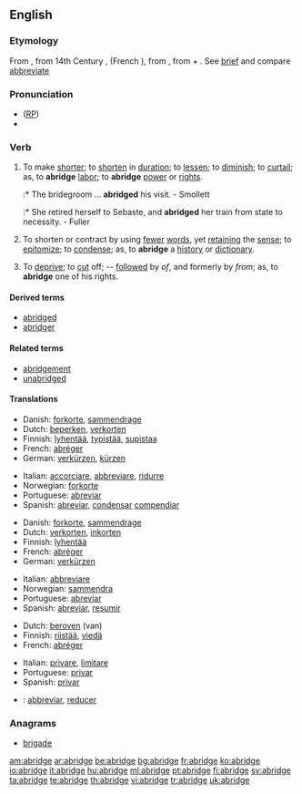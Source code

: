 ==English==

===Etymology===
From {{etyl|enm}} {{term|abregen||lang=enm}}, from 14th Century {{etyl|frm}} {{term|abregier||lang=frm}}, (French {{term|abréger||lang=fr}}), from {{LL.}} {{term|abbrevio||lang=la}}, from {{etyl|la}} {{term|ad||lang=la}} + {{term|brevio|brēvio|lang=la|shorten}}. See [[brief]] and compare [[abbreviate]]

===Pronunciation===
* ([[RP]]) {{IPA|/əˈbrɪdʒ/}}
* {{audio|en-us-abridge.ogg|Audio (US)}}

===Verb===
{{en-verb|abridg|ing}}

# {{transitive}} To make [[shorter]]; to [[shorten]] in [[duration]]; to [[lessen]]; to [[diminish]]; to [[curtail]]; as, to '''abridge''' [[labor]]; to '''abridge''' [[power]] or [[right]]s.
#:* The bridegroom ... '''abridged''' his visit. - Smollett
#:* She retired herself to Sebaste, and '''abridged''' her train from state to necessity. - Fuller
# {{transitive}} To shorten or contract by using [[fewer]] [[word]]s, yet [[retaining]] the [[sense]]; to [[epitomize]]; to [[condense]]; as, to '''abridge''' a [[history]] or [[dictionary]].
# {{transitive}} To [[deprive]]; to [[cut]] off; -- [[follow]]ed by ''of'', and formerly by ''from''; as, to '''abridge''' one of his rights.

====Derived terms====
* [[abridged]]
* [[abridger]]

====Related terms====
* [[abridgement]]
* [[unabridged]]

====Translations====
{{trans-top|'''to make shorter''' (1)}}
* Danish: [[forkorte]], [[sammendrage]]
* Dutch: [[beperken]], [[verkorten]]
* Finnish: [[lyhentää]], [[typistää]], [[supistaa]]
* French: [[abréger]]
* German: [[verkürzen]], [[kürzen]]
{{trans-mid}}
* Italian: [[accorciare]], [[abbreviare]], [[ridurre]]
* Norwegian: [[forkorte]]
* Portuguese: [[abreviar]]
* Spanish: [[abreviar]], [[condensar]] [[compendiar]]
{{trans-bottom}}

{{trans-top|'''to shorten or contract by using fewer words''' (2)}}
* Danish: [[forkorte]], [[sammendrage]]
* Dutch: [[verkorten]], [[inkorten]]
* Finnish: [[lyhentää]]
* French: [[abréger]]
* German: [[verkürzen]]
{{trans-mid}}
* Italian: [[abbreviare]]
* Norwegian: [[sammendra]]
* Portuguese: [[abreviar]]
* Spanish: [[abreviar]], [[resumir]]
{{trans-bottom}}

{{trans-top|'''to deprive''' (3)}}
* Dutch: [[beroven]] (van)
* Finnish: [[riistää]], [[viedä]]
* French: [[abréger]]
{{trans-mid}}
* Italian: [[privare]], [[limitare]]
* Portuguese: [[privar]]
* Spanish: [[privar]]
{{trans-bottom}}

{{checktrans}}
* {{ttbc|Interlingua}}: [[abbreviar]], [[reducer]]

===Anagrams===
* [[brigade]]

[[am:abridge]]
[[ar:abridge]]
[[be:abridge]]
[[bg:abridge]]
[[fr:abridge]]
[[ko:abridge]]
[[io:abridge]]
[[it:abridge]]
[[hu:abridge]]
[[ml:abridge]]
[[pt:abridge]]
[[fi:abridge]]
[[sv:abridge]]
[[ta:abridge]]
[[te:abridge]]
[[th:abridge]]
[[vi:abridge]]
[[tr:abridge]]
[[uk:abridge]]